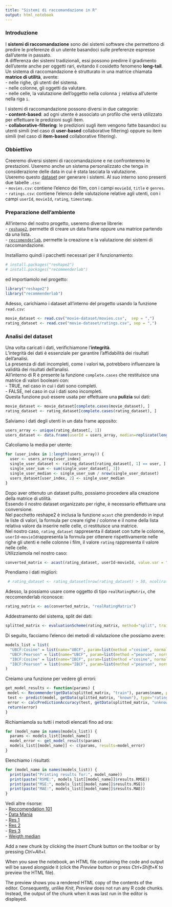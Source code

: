 ```yaml
---
title: "Sistemi di raccomandazione in R"
output: html_notebook
---
```


### Introduzione
I **sistemi di raccomandazione** sono dei sistemi software che permettono di predire le preferenze di un utente basandoci sulle preferenze espresse dall'utente in passato.  
A differenza dei sistemi tradizionali, essi possono predirre il gradimento dell'utente anche per oggetti rari, evitando il cosidetto fenomeno **long-tail**.  
Un sistema di raccomandazione è strutturato in una matrice chiamata **matrice di utilità**, avente:  
- nelle righe, gli utenti del sistema.  
- nelle colonne, gli oggetti da valutare.  
- nelle celle, la valutazione dell'oggetto nella colonna `j` relativa all'utente nella riga `i`.  

I sistemi di raccomandazione possono diversi in due categorie:  
-  **content-based**: ad ogni utente è associato un profilo che verrà utilizzato per effettuare le predizioni sugli item.  
- **collaborative-filtering**: le predizioni sugli item vengono fatte basandoci su utenti simili (nel caso di **user-based** collaborative filtering) oppure su item simili (nel caso di **item-based** collaborative filtering).  

### Obbiettivo
Creeremo diversi sistemi di raccomandazione e ne confronteremo le prestazioni. Useremo anche un sistema personalizzato che tenga in considerazione delle data in cui è stata lasciata la valutazione.  
Useremo questo [dataset](https://grouplens.org/datasets/movielens/latest/) per generare i sistemi. Al suo interno sono presenti due tabelle `.csv`:  
- `movies.csv`: contiene l'elenco dei film, con i campi `movieId`, `title` e `genres`.  
- `ratings.csv`: contiene l'elenco delle valutazione relative agli utenti, con i campi `userId`, `movieId`, `rating`, `timestamp`.  

### Preparazione dell'ambiente
All'interno del nostro progetto, useremo diverse librerie:  
- [`reshape2`](https://cran.r-project.org/web/packages/reshape2/index.html), permette di creare un data frame oppure una matrice partendo da una lista.  
- [`reccomenderlab`](https://cran.r-project.org/web/packages/recommenderlab/index.html), permette la creazione e la valutazione dei sistemi di raccomandazione.  

Installiamo quindi i pacchetti necessari per il funzionamento:
```r
# install.packages("reshape2")
# install.packages("recommenderlab")
```
ed importiamolo nel progetto:
```r
library("reshape2")
library("recommenderlab")
```
Adesso, carichiamo i dataset all'interno del progetto usando la funzione `read.csv`:
```r
movie_dataset <- read.csv("movie-dataset/movies.csv",  sep = ",")
rating_dataset <- read.csv("movie-dataset/ratings.csv", sep = ",")
```

### Analisi del dataset

Una volta caricati i dati, verifichiamone l'**integrità**.  
L'integrità dei dati è essenziale per garantire l'affidabilità dei risultati dell'analisi.  
La presenza di dati incompleti, come i valori `NA`, potrebbero influenzare la validità dei risultati dell'analisi.  
All'interno di R è presente la funzione `complete.cases` che restituisce una matrice di valori booleani con:  
- TRUE, nel caso in cui i dati sono completi.  
- FALSE, nel caso in cui i dati sono incompleti.  
Questa funzione può essere usata per effettuare una **pulizia** sui dati:  
```r
movie_dataset <- movie_dataset[complete.cases(movie_dataset), ]
rating_dataset <- rating_dataset[complete.cases(rating_dataset), ]
```

Salviamo i dati degli utenti in un data frame apposito:
```r
users_array <- unique(rating_dataset[, 1])
users_dataset <- data.frame(userId = users_array, median=replicate(length(users_array), 0))
```

Calcoliamo la media per utente:
```r
for (user_index in 1:length(users_array)) {
  user <- users_array[user_index]
  single_user_dataset <- rating_dataset[rating_dataset[, 1] == user, ]
  single_user_sum <- sum(single_user_dataset[, 3])
  single_user_median <- single_user_sum / nrow(single_user_dataset)
  users_dataset[user_index, 2] <- single_user_median
}
```


Dopo aver ottenuto un dataset pulito, possiamo procedere alla creazione della matrice di utilità.  
Essendo il nostro dataset organizzato per righe, è necessario effettuare una conversione.  
Nel pacchetto reshape2 è inclusa la funzione `acast` che prendendo in input le liste di valori, la formula per creare righe / colonne e il nome della lista relativa valore da inserire nelle celle, ci restituisce una matrice.  
Nel nostro caso, `rating_dataset` rappresenta il dataset con tutte le colonne, `userId~movieId`rappresenta la formula per ottenere rispettivamente nelle righe gli utenti e nelle colonne i film, il valore `rating` rappresenta il valore nelle celle.   
Utilizziamola nel nostro caso:
```r
converted_matrix <- acast(rating_dataset, userId~movieId, value.var = "rating")
```
Prendiamo i dati migliori:
```r
 # rating_dataset <- rating_dataset[nrow(rating_dataset) > 50, ncol(rating_dataset) > 100]
```

Adesso, la possiamo usare come oggetto di tipo `realRatingMatrix`, che reccomenderlab riconosce:
```r
rating_matrix <- as(converted_matrix, "realRatingMatrix")
```

Addestramento del sistema, split dei dati:
```r
splitted_matrix <- evaluationScheme(rating_matrix, method="split", train=0.8, given=17, goodRating=3, k=3)
```

Di seguito, facciamo l'elenco dei metodi di valutazione che possiamo avere:
```r
models_list = list(
  "UBCF:Cosine" = list(name="UBCF", param=list(method ="cosine", normalize="center")),
  "UBCF:Pearson" = list(name="UBCF", param=list(method ="pearson", normalize="center")),
  "IBCF:Cosine" = list(name="IBCF", param=list(method ="cosine", normalize="center")),
  "IBCF:Pearson" = list(name="IBCF", param=list(method ="pearson", normalize="center"))
)
```

Creiamo una funzione per vedere gli errori:
```r
get_model_results <- function(params) {
 model <- Recommender(getData(splitted_matrix, "train"), params$name, parameter = params$param)
 test <- predict(model, getData(splitted_matrix, "known"), type="ratings")
 error <- calcPredictionAccuracy(test, getData(splitted_matrix, "unknown"))
 return(error)
}
```

Richiamiamola su tutti i metodi elencati fino ad ora:
```r
for (model_name in names(models_list)) {
  params <- models_list[[model_name]]
  model_error <- get_model_results(params)
  models_list[[model_name]] <- c(params, results=model_error)
}
```

Elenchiamo i risultati:
```r
for (model_name in names(models_list)) {
  print(paste("Printing results for:", model_name))
  print(paste("RSME:", models_list[[model_name]]$results.RMSE))
  print(paste("MSE:", models_list[[model_name]]$results.MSE))
  print(paste("MAE:", models_list[[model_name]]$results.MAE))
}
```

Vedi altre risorse:  
- [Reccomendation 101](https://www.r-bloggers.com/2014/12/recommender-systems-101-a-step-by-step-practical-example-in-r/)  
- [Data Mania](https://www.data-mania.com/blog/how-to-build-a-recommendation-engine-in-r/)  
- [Res 1](https://rpubs.com/robertwsellers/IS643_Project_2)   
- [Res 2](https://rpubs.com/dhairavc/628480)  
- [Res 3](https://www.linkedin.com/pulse/create-recommendation-engine-using-r-simple-steps-minta-thomas/)  
- [Weigth median](https://stats.stackexchange.com/questions/196653/assigning-more-weight-to-more-recent-observations-in-regression)

Add a new chunk by clicking the *Insert Chunk* button on the toolbar or by pressing *Ctrl+Alt+I*.

When you save the notebook, an HTML file containing the code and output will be saved alongside it (click the *Preview* button or press *Ctrl+Shift+K* to preview the HTML file).

The preview shows you a rendered HTML copy of the contents of the editor. Consequently, unlike *Knit*, *Preview* does not run any R code chunks. Instead, the output of the chunk when it was last run in the editor is displayed.
